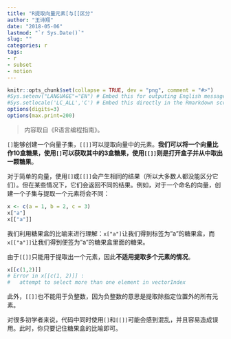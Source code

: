 ```yaml
---
title: "R提取向量元素[与[[区分"
author: "王诗翔"
date: "2018-05-06"
lastmod: "`r Sys.Date()`"
slug: ""
categories: r
tags:
- r
- subset
- notion
---
```


```r
knitr::opts_chunk$set(collapse = TRUE, dev = "png", comment = "#>")
#Sys.setenv("LANGUAGE"="EN") # Embed this for outputing English message
#Sys.setlocale('LC_ALL','C') # Embed this directly in the Rmarkdown script that contains the Chinese character comment
options(digits=3)
options(max.print=200)
```

> 内容取自《R语言编程指南》。

`[]`能够创建一个向量子集，`[[]]`可以提取向量中的元素。**我们可以将一个向量比作10盒糖果，使用`[]`可以获取其中的3盒糖果，使用`[[]]`则是打开盒子并从中取出一颗糖果**。

对于简单的向量，使用`[]`或`[[]]`会产生相同的结果（所以大多数人都没能区分它们）。但在某些情况下，它们会返回不同的结果。例如，对于一个命名的向量，创建一个子集与提取一个元素将会不同：

```r
x <- c(a = 1, b = 2, c = 3)
x["a"]
x[["a"]]
```


我们利用糖果盒的比喻来进行理解：`x["a"]`让我们得到标签为"a"的糖果盒，而`x[["a"]]`让我们得到便签为"a"的糖果盒里面的糖果。

由于`[[]]`只能用于提取出一个元素，因此**不适用提取多个元素的情况**。

```r
x[[c(1,2)]]
# Error in x[[c(1, 2)]] : 
#   attempt to select more than one element in vectorIndex
```


此外，`[[]]`也不能用于负整数，因为负整数的意思是提取除指定位置外的所有元素。

对很多初学者来说，代码中同时使用`[]`和`[[]]`可能会感到混乱，并且容易造成误用。此时，你只要记住糖果盒的比喻即可。
